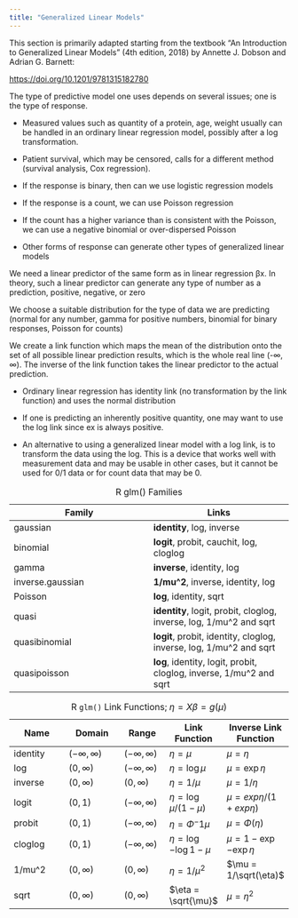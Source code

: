 ```yaml
---
title: "Generalized Linear Models"
---
```


This section is primarily adapted starting from the textbook "An Introduction to Generalized Linear Models" (4th edition, 2018)
by Annette J. Dobson and Adrian G. Barnett:

<https://doi.org/10.1201/9781315182780>

The type of predictive model one uses depends on several issues; one is the type of response.

* Measured values such as quantity of a protein, age, weight usually can be handled in an ordinary linear regression model, possibly after a log transformation.

* Patient survival, which may be censored, calls for a different method (survival analysis, Cox regression).

* If the response is binary, then can we use logistic regression models

* If the response is a count, we can use Poisson regression

* If the count has a higher variance than is consistent with the Poisson, we can use a negative binomial or over-dispersed Poisson

* Other forms of response can generate other types of generalized linear models

We need a linear predictor of the same form as in linear regression βx. In theory, such a linear predictor can generate any type of number as a prediction, positive, negative, or zero

We choose a suitable distribution for the type of data we are predicting (normal for any number, gamma for positive numbers, binomial for binary responses, Poisson for counts)

We create a link function which maps the mean of the distribution onto the set of all possible linear prediction results, which is the whole real line (-∞, ∞). The inverse of the link function takes the linear predictor to the actual prediction.

* Ordinary linear regression has identity link (no transformation by the link function) and uses the normal distribution

* If one is predicting an inherently positive quantity, one may want to use the log link since ex is always positive.

* An alternative to using a generalized linear model with a log link, is to transform the data using the log. This is a device that works well with measurement data and may be usable in other cases, but it cannot be used for 0/1 data or for count data that may be 0.

Family | Links
------ | ------ 
gaussian | **identity**, log, inverse
binomial | **logit**, probit, cauchit, log, cloglog
gamma | **inverse**, identity, log
inverse.gaussian | **1/mu^2**, inverse, identity, log
Poisson | **log**, identity, sqrt
quasi | **identity**, logit, probit, cloglog, inverse, log, 1/mu^2 and sqrt
quasibinomial | **logit**, probit, identity, cloglog, inverse, log, 1/mu^2 and sqrt
quasipoisson | **log**, identity, logit, probit, cloglog, inverse, 1/mu^2 and sqrt

: R glm() Families

Name | Domain | Range | Link Function | Inverse Link Function
------| ------ | ----- | ----- | ------
identity | $(-\infty, \infty)$ | $(-\infty, \infty)$ | $\eta = \mu$ | $\mu = \eta$
log | $(0,\infty)$ | $(-\infty, \infty)$ | $\eta = \log{\mu}$ | $\mu = \exp{\eta}$
inverse | $(0, \infty)$ | $(0,\infty)$ | $\eta = 1/\mu$ | $\mu = 1/\eta$
logit | $(0,1)$ | $(-\infty, \infty)$ | $\eta = \log{\mu/(1-\mu)}$ | $\mu = exp{\eta}/(1+exp{\eta})$
probit | $(0,1)$ | $(-\infty, \infty)$ | $\eta = \Phi^-1{\mu}$ | $\mu = \Phi(\eta)$
cloglog | $(0,1)$ | $(-\infty, \infty)$ | $\eta = \log{-\log{1-\mu}}$ | $\mu = {1-\exp{-\exp{\eta}}}$
1/mu^2 | $(0,\infty)$ | $(0, \infty)$ | $\eta = 1/\mu^2$ | $\mu = 1/\sqrt(\eta)$
sqrt | $(0,\infty)$ | $(0,\infty)$ | $\eta = \sqrt{\mu}$ | $\mu = \eta^2$


: R `glm()` Link Functions; $\eta = X\beta = g(\mu)$
